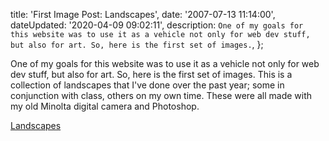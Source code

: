 

  title: 'First Image Post: Landscapes',
  date: '2007-07-13 11:14:00',
  dateUpdated: '2020-04-09 09:02:11',
  description: `One of my goals for this website was to use it as a vehicle not only for web dev stuff, but also for art. So, here is the first set of images.`,
};

One of my goals for this website was to use it as a vehicle not only for web dev stuff, but also for art. So, here is the first set of images. This is a collection of landscapes that I've done over the past year; some in conjunction with class, others on my own time. These were all made with my old Minolta digital camera and Photoshop.

[Landscapes](https://www.flickr.com/photos/dtott/albums/72157600757061037)
